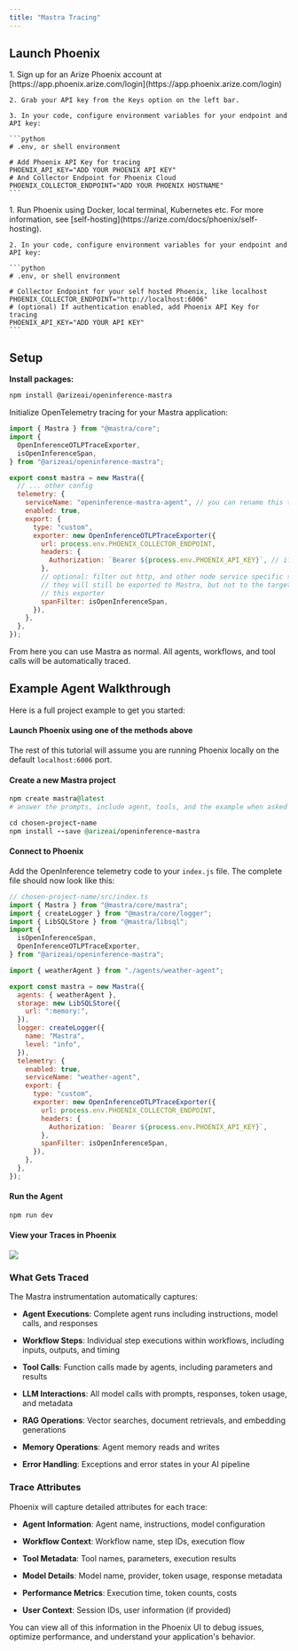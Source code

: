 ```yaml
---
title: "Mastra Tracing"
---
```


## Launch Phoenix

<Tabs>
  <Tab title="Phoenix Cloud">
    1. Sign up for an Arize Phoenix account at [https://app.phoenix.arize.com/login](https://app.phoenix.arize.com/login)

    2. Grab your API key from the Keys option on the left bar.

    3. In your code, configure environment variables for your endpoint and API key:

    ```python
    # .env, or shell environment

    # Add Phoenix API Key for tracing
    PHOENIX_API_KEY="ADD YOUR PHOENIX API KEY"
    # And Collector Endpoint for Phoenix Cloud
    PHOENIX_COLLECTOR_ENDPOINT="ADD YOUR PHOENIX HOSTNAME"
    ```
  </Tab>
  <Tab title="Self-Hosted Phoenix">
    1. Run Phoenix using Docker, local terminal, Kubernetes etc. For more information, see [self-hosting](https://arize.com/docs/phoenix/self-hosting).

    2. In your code, configure environment variables for your endpoint and API key:

    ```python
    # .env, or shell environment

    # Collector Endpoint for your self hosted Phoenix, like localhost
    PHOENIX_COLLECTOR_ENDPOINT="http://localhost:6006"
    # (optional) If authentication enabled, add Phoenix API Key for tracing
    PHOENIX_API_KEY="ADD YOUR API KEY"
    ```
  </Tab>
</Tabs>

## Setup

**Install packages:**

```bash
npm install @arizeai/openinference-mastra
```

Initialize OpenTelemetry tracing for your Mastra application:

```javascript
import { Mastra } from "@mastra/core";
import {
  OpenInferenceOTLPTraceExporter,
  isOpenInferenceSpan,
} from "@arizeai/openinference-mastra";

export const mastra = new Mastra({
  // ... other config
  telemetry: {
    serviceName: "openinference-mastra-agent", // you can rename this to whatever you want to appear in the Phoenix UI
    enabled: true,
    export: {
      type: "custom",
      exporter: new OpenInferenceOTLPTraceExporter({
        url: process.env.PHOENIX_COLLECTOR_ENDPOINT,
        headers: {
          Authorization: `Bearer ${process.env.PHOENIX_API_KEY}`, // if you're self-hosting Phoenix without auth, you can remove this header
        },
        // optional: filter out http, and other node service specific spans
        // they will still be exported to Mastra, but not to the target of
        // this exporter
        spanFilter: isOpenInferenceSpan,
      }),
    },
  },
});
```

From here you can use Mastra as normal. All agents, workflows, and tool calls will be automatically traced.

## Example Agent Walkthrough

Here is a full project example to get you started:

#### Launch Phoenix using one of the methods above

The rest of this tutorial will assume you are running Phoenix locally on the default `localhost:6006` port.

#### Create a new Mastra project

```ruby
npm create mastra@latest
# answer the prompts, include agent, tools, and the example when asked

cd chosen-project-name
npm install --save @arizeai/openinference-mastra
```

#### Connect to Phoenix

Add the OpenInference telemetry code to your `index.js` file. The complete file should now look like this:

```javascript
// chosen-project-name/src/index.ts
import { Mastra } from "@mastra/core/mastra";
import { createLogger } from "@mastra/core/logger";
import { LibSQLStore } from "@mastra/libsql";
import {
  isOpenInferenceSpan,
  OpenInferenceOTLPTraceExporter,
} from "@arizeai/openinference-mastra";

import { weatherAgent } from "./agents/weather-agent";

export const mastra = new Mastra({
  agents: { weatherAgent },
  storage: new LibSQLStore({
    url: ":memory:",
  }),
  logger: createLogger({
    name: "Mastra",
    level: "info",
  }),
  telemetry: {
    enabled: true,
    serviceName: "weather-agent",
    export: {
      type: "custom",
      exporter: new OpenInferenceOTLPTraceExporter({
        url: process.env.PHOENIX_COLLECTOR_ENDPOINT,
        headers: {
          Authorization: `Bearer ${process.env.PHOENIX_API_KEY}`,
        },
        spanFilter: isOpenInferenceSpan,
      }),
    },
  },
});
```

#### Run the Agent

```bash
npm run dev
```

#### View your Traces in Phoenix
<Frame>
  <img src="/images/mastra-traces.png"/>
</Frame>

### What Gets Traced

The Mastra instrumentation automatically captures:

* **Agent Executions**: Complete agent runs including instructions, model calls, and responses

* **Workflow Steps**: Individual step executions within workflows, including inputs, outputs, and timing

* **Tool Calls**: Function calls made by agents, including parameters and results

* **LLM Interactions**: All model calls with prompts, responses, token usage, and metadata

* **RAG Operations**: Vector searches, document retrievals, and embedding generations

* **Memory Operations**: Agent memory reads and writes

* **Error Handling**: Exceptions and error states in your AI pipeline

### Trace Attributes

Phoenix will capture detailed attributes for each trace:

* **Agent Information**: Agent name, instructions, model configuration

* **Workflow Context**: Workflow name, step IDs, execution flow

* **Tool Metadata**: Tool names, parameters, execution results

* **Model Details**: Model name, provider, token usage, response metadata

* **Performance Metrics**: Execution time, token counts, costs

* **User Context**: Session IDs, user information (if provided)

You can view all of this information in the Phoenix UI to debug issues, optimize performance, and understand your application's behavior.


